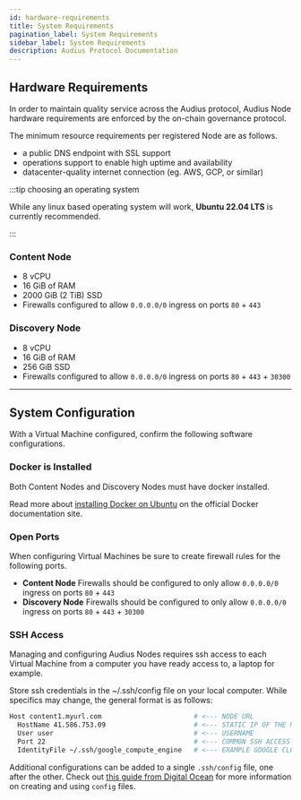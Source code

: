 ```yaml
---
id: hardware-requirements
title: System Requirements
pagination_label: System Requirements
sidebar_label: System Requirements
description: Audius Protocol Documentation
---
```


## Hardware Requirements

In order to maintain quality service across the Audius protocol, Audius Node hardware requirements
are enforced by the on-chain governance protocol.

The minimum resource requirements per registered Node are as follows.

- a public DNS endpoint with SSL support
- operations support to enable high uptime and availability
- datacenter-quality internet connection (eg. AWS, GCP, or similar)

:::tip choosing an operating system

While any linux based operating system will work, **Ubuntu 22.04 LTS** is currently recommended.

:::

### Content Node

- 8 vCPU
- 16 GiB of RAM
- 2000 GiB (2 TiB) SSD
- Firewalls configured to allow `0.0.0.0/0` ingress on ports `80` + `443`

### Discovery Node

- 8 vCPU
- 16 GiB of RAM
- 256 GiB SSD
- Firewalls configured to allow `0.0.0.0/0` ingress on ports `80` + `443` + `30300`

---

## System Configuration

With a Virtual Machine configured, confirm the following software configurations.

### Docker is Installed

Both Content Nodes and Discovery Nodes must have docker installed.

Read more about [installing Docker on Ubuntu](https://docs.docker.com/engine/install/ubuntu/) on the
official Docker documentation site.

### Open Ports

When configuring Virtual Machines be sure to create firewall rules for the following ports.

- **Content Node** Firewalls should be configured to only allow `0.0.0.0/0` ingress on ports `80` +
  `443`
- **Discovery Node** Firewalls should be configured to only allow `0.0.0.0/0` ingress on ports
  `80` + `443` + `30300`

<!-- TODO: admonition for why port 30300? with links to nethermind and architecture docs -->

### SSH Access

Managing and configuring Audius Nodes requires ssh access to each Virtual Machine from a computer
you have ready access to, a laptop for example.

Store ssh credentials in the ~/.ssh/config file on your local computer. While specifics may change,
the general format is as follows:

```bash
Host content1.myurl.com                       # <--- NODE URL
  HostName 41.586.753.09                      # <--- STATIC IP OF THE NODE
  User user                                   # <--- USERNAME
  Port 22                                     # <--- COMMON SSH ACCESS PORT
  IdentityFile ~/.ssh/google_compute_engine   # <--- EXAMPLE GOOGLE CLOUD IDENTITY FILE
```

Additional configurations can be added to a single `.ssh/config` file, one after the other. Check
out
[this guide from Digital Ocean](https://www.digitalocean.com/community/tutorials/how-to-configure-custom-connection-options-for-your-ssh-client)
for more information on creating and using `config` files.
